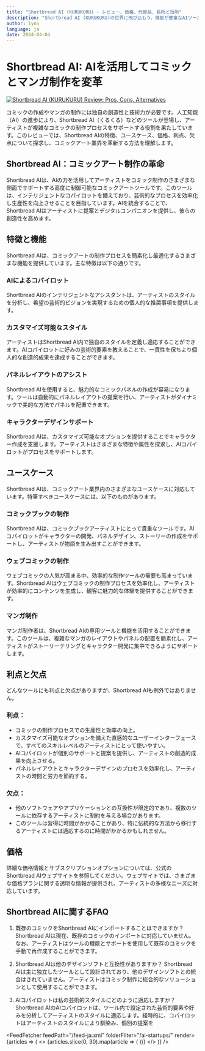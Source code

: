 ```yaml
---
title: "Shortbread AI (KURUKURU) - レビュー、価格、代替品、長所と短所"
description: "Shortbread AI (KURUKURU)の世界に飛び込もう。機能が豊富なAIツールです。その特徴、価格、そしてどのようにインパクトを与えているかを学びましょう。見逃さないでください！"
author: lynn
language: ja
date: 2024-04-04
---
```

        
# Shortbread AI: AIを活用してコミックとマンガ制作を変革


<BlogHeader />


[![Shortbread AI (KURUKURU) Review: Pros, Cons, Alternatives](/ai-startups/shortbread-ai-(kurukuru).png)](https://shortbread.ai/)



コミックの作成やマンガの制作には独自の創造性と技術力が必要です。人工知能（AI）の進歩により、Shortbread AI（くるくる）などのツールが登場し、アーティストが複雑なコミックの制作プロセスをサポートする役割を果たしています。このレビューでは、Shortbread AIの特徴、ユースケース、価格、利点、欠点について探求し、コミックアート業界を革新する方法を理解します。

## Shortbread AI：コミックアート制作の革命

Shortbread AIは、AIの力を活用してアーティストをコミック制作のさまざまな側面でサポートする高度に制御可能なコミックアートツールです。このツールは、インテリジェントなコパイロットを備えており、芸術的なプロセスを効率化し生産性を向上させることを目指しています。AIを統合することで、Shortbread AIはアーティストに提案とデジタルコンパニオンを提供し、彼らの創造性を高めます。

## 特徴と機能

Shortbread AIは、コミックアートの制作プロセスを簡素化し最適化するさまざまな機能を提供しています。主な特徴は以下の通りです。

### AIによるコパイロット

Shortbread AIのインテリジェントなアシスタントは、アーティストのスタイルを分析し、希望の芸術的ビジョンを実現するための個人的な推奨事項を提供します。

### カスタマイズ可能なスタイル

アーティストはShortbread AI内で独自のスタイルを定義し適応することができます。AIコパイロットに好みの芸術的要素を教えることで、一貫性を保ちより個人的な創造的成果を達成することができます。

### パネルレイアウトのアシスト

Shortbread AIを使用すると、魅力的なコミックパネルの作成が容易になります。ツールは自動的にパネルレイアウトの提案を行い、アーティストがダイナミックで美的な方法でパネルを配置できます。

### キャラクターデザインサポート

Shortbread AIは、カスタマイズ可能なオプションを提供することでキャラクター作成を支援します。アーティストはさまざまな特徴や属性を探求し、AIコパイロットがプロセスをサポートします。

## ユースケース

Shortbread AIは、コミックアート業界内のさまざまなユースケースに対応しています。特筆すべきユースケースには、以下のものがあります。

### コミックブックの制作

Shortbread AIは、コミックブックアーティストにとって貴重なツールです。AIコパイロットがキャラクターの開発、パネルデザイン、ストーリーの作成をサポートし、アーティストが物語を生み出すことができます。

### ウェブコミックの制作

ウェブコミックの人気が高まる中、効率的な制作ツールの需要も高まっています。Shortbread AIはウェブコミックの制作プロセスを効率化し、アーティストが効率的にコンテンツを生成し、観客に魅力的な体験を提供することができます。

### マンガ制作

マンガ制作者は、Shortbread AIの専用ツールと機能を活用することができます。このツールは、複雑なマンガのレイアウトやパネルの配置を簡素化し、アーティストがストーリーテリングとキャラクター開発に集中できるようにサポートします。

## 利点と欠点

どんなツールにも利点と欠点がありますが、Shortbread AIも例外ではありません。

### 利点：

- コミックの制作プロセスでの生産性と効率の向上。
- カスタマイズ可能なオプションを備えた直感的なユーザーインターフェースで、すべてのスキルレベルのアーティストにとって使いやすい。
- AIコパイロットが個別のサポートと提案を提供し、アーティストの創造的成果を向上させる。
- パネルレイアウトとキャラクターデザインのプロセスを効率化し、アーティストの時間と労力を節約する。

### 欠点：

- 他のソフトウェアやアプリケーションとの互換性が限定的であり、複数のツールに依存するアーティストに制約を与える場合があります。
- このツールは習得に時間がかかることがあり、特に伝統的な方法から移行するアーティストには適応するのに時間がかかるかもしれません。

## 価格

詳細な価格情報とサブスクリプションオプションについては、公式のShortbread AIウェブサイトを参照してください。ウェブサイトでは、さまざまな価格プランに関する透明な情報が提供され、アーティストの多様なニーズに対応しています。

## Shortbread AIに関するFAQ

1. 既存のコミックをShortbread AIにインポートすることはできますか？
   Shortbread AIは現在、既存のコミックのインポートに対応していません。なお、アーティストはツールの機能とサポートを使用して既存のコミックを手動で再作成することができます。

2. Shortbread AIは他のデザインソフトと互換性がありますか？
   Shortbread AIは主に独立したツールとして設計されており、他のデザインソフトとの統合はされていません。アーティストはコミック制作に総合的なソリューションとして使用することができます。

3. AIコパイロットは私の芸術的スタイルにどのように適応しますか？
   Shortbread AIのAIコパイロットは、ツール内で設定された芸術的要素や好みを分析してアーティストのスタイルに適応します。経時的に、コパイロットはアーティストのスタイルにより馴染み、個別の提案を


<AdComponent />


<FeedFetcher feedPath="/feed-ja.xml" folderFilter="/ai-startups/" render={articles => (
    <>
        <Cards>
            {articles.slice(0, 30).map(article => (
                <Card key={article.link} title={article.title} href={article.link} />
            ))}
        </Cards>
    </>
)} />

